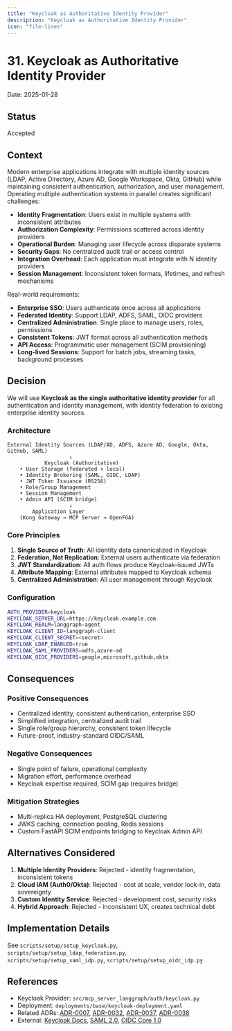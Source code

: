 ```yaml
---
title: "Keycloak as Authoritative Identity Provider"
description: "Keycloak as Authoritative Identity Provider"
icon: "file-lines"
---
```


# 31. Keycloak as Authoritative Identity Provider

Date: 2025-01-28

## Status

Accepted

## Context

Modern enterprise applications integrate with multiple identity sources (LDAP, Active Directory, Azure AD, Google Workspace, Okta, GitHub) while maintaining consistent authentication, authorization, and user management. Operating multiple authentication systems in parallel creates significant challenges:

- **Identity Fragmentation**: Users exist in multiple systems with inconsistent attributes
- **Authorization Complexity**: Permissions scattered across identity providers
- **Operational Burden**: Managing user lifecycle across disparate systems
- **Security Gaps**: No centralized audit trail or access control
- **Integration Overhead**: Each application must integrate with N identity providers
- **Session Management**: Inconsistent token formats, lifetimes, and refresh mechanisms

Real-world requirements:
- **Enterprise SSO**: Users authenticate once across all applications
- **Federated Identity**: Support LDAP, ADFS, SAML, OIDC providers
- **Centralized Administration**: Single place to manage users, roles, permissions
- **Consistent Tokens**: JWT format across all authentication methods
- **API Access**: Programmatic user management (SCIM provisioning)
- **Long-lived Sessions**: Support for batch jobs, streaming tasks, background processes

## Decision

We will use **Keycloak as the single authoritative identity provider** for all authentication and identity management, with identity federation to existing enterprise identity sources.

### Architecture

```
External Identity Sources (LDAP/AD, ADFS, Azure AD, Google, Okta, GitHub, SAML)
                    ↓
            Keycloak (Authoritative)
    • User Storage (federated + local)
    • Identity Brokering (SAML, OIDC, LDAP)
    • JWT Token Issuance (RS256)
    • Role/Group Management
    • Session Management
    • Admin API (SCIM bridge)
                    ↓
        Application Layer
    (Kong Gateway → MCP Server → OpenFGA)
```

### Core Principles

1. **Single Source of Truth**: All identity data canonicalized in Keycloak
2. **Federation, Not Replication**: External users authenticate via federation
3. **JWT Standardization**: All auth flows produce Keycloak-issued JWTs
4. **Attribute Mapping**: External attributes mapped to Keycloak schema
5. **Centralized Administration**: All user management through Keycloak

### Configuration

```bash
AUTH_PROVIDER=keycloak
KEYCLOAK_SERVER_URL=https://keycloak.example.com
KEYCLOAK_REALM=langgraph-agent
KEYCLOAK_CLIENT_ID=langgraph-client
KEYCLOAK_CLIENT_SECRET=<secret>
KEYCLOAK_LDAP_ENABLED=true
KEYCLOAK_SAML_PROVIDERS=adfs,azure-ad
KEYCLOAK_OIDC_PROVIDERS=google,microsoft,github,okta
```

## Consequences

### Positive Consequences
- Centralized identity, consistent authentication, enterprise SSO
- Simplified integration, centralized audit trail
- Single role/group hierarchy, consistent token lifecycle
- Future-proof, industry-standard OIDC/SAML

### Negative Consequences
- Single point of failure, operational complexity
- Migration effort, performance overhead
- Keycloak expertise required, SCIM gap (requires bridge)

### Mitigation Strategies
- Multi-replica HA deployment, PostgreSQL clustering
- JWKS caching, connection pooling, Redis sessions
- Custom FastAPI SCIM endpoints bridging to Keycloak Admin API

## Alternatives Considered

1. **Multiple Identity Providers**: Rejected - identity fragmentation, inconsistent tokens
2. **Cloud IAM (Auth0/Okta)**: Rejected - cost at scale, vendor lock-in, data sovereignty
3. **Custom Identity Service**: Rejected - development cost, security risks
4. **Hybrid Approach**: Rejected - inconsistent UX, creates technical debt

## Implementation Details

See `scripts/setup/setup_keycloak.py`, `scripts/setup/setup_ldap_federation.py`, `scripts/setup/setup_saml_idp.py`, `scripts/setup/setup_oidc_idp.py`

## References

- Keycloak Provider: `src/mcp_server_langgraph/auth/keycloak.py`
- Deployment: `deployments/base/keycloak-deployment.yaml`
- Related ADRs: [ADR-0007](0007-authentication-provider-pattern.md), [ADR-0032](0032-jwt-standardization.md), [ADR-0037](0037-identity-federation.md), [ADR-0038](0038-scim-implementation.md)
- External: [Keycloak Docs](https://www.keycloak.org/documentation), [SAML 2.0](https://docs.oasis-open.org/security/saml/v2.0/), [OIDC Core 1.0](https://openid.net/specs/openid-connect-core-1_0.html)
